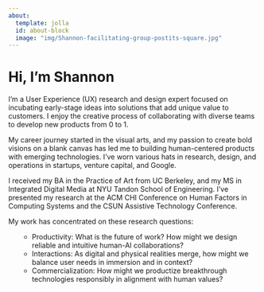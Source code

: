 ```yaml
---
about:
  template: jolla
  id: about-block
  image: "img/Shannon-facilitating-group-postits-square.jpg"
---
```

::: {#about-block}
:::
# Hi, I'm Shannon

I’m a User Experience (UX) research and design expert focused on incubating early-stage ideas into solutions that add unique value to customers. I enjoy the creative process of collaborating with diverse teams to develop new products from 0 to 1.  

My career journey started in the visual arts, and my passion to create bold visions on a blank canvas has led me to building human-centered products with emerging technologies. I've worn various hats in research, design, and operations in startups, venture capital, and Google.

I received my BA in the Practice of Art from UC Berkeley, and my MS in Integrated Digital Media at NYU Tandon School of Engineering. I’ve presented my research at the ACM CHI Conference on Human Factors in Computing Systems and the CSUN Assistive Technology Conference.

My work has concentrated on these research questions:<ul>
- Productivity: What is the future of work? How might we design reliable and intuitive human-AI collaborations?
- Interactions: As digital and physical realities merge, how might we balance user needs in immersion and in context?
- Commercialization: How might we productize breakthrough technologies responsibly in alignment with human values?
</ul>
